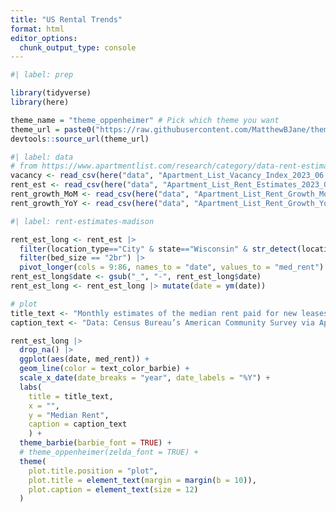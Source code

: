 ```yaml
---
title: "US Rental Trends"
format: html
editor_options: 
  chunk_output_type: console
---
```



```r
#| label: prep

library(tidyverse)
library(here)

theme_name = "theme_oppenheimer" # Pick which theme you want
theme_url = paste0("https://raw.githubusercontent.com/MatthewBJane/theme_park/main/", theme_name ,".R")
devtools::source_url(theme_url)
```


```r
#| label: data
# from https://www.apartmentlist.com/research/category/data-rent-estimates
vacancy <- read_csv(here("data", "Apartment_List_Vacancy_Index_2023_06.csv"))
rent_est <- read_csv(here("data", "Apartment_List_Rent_Estimates_2023_06.csv"))
rent_growth_MoM <- read_csv(here("data", "Apartment_List_Rent_Growth_MoM_2023_06.csv"))
rent_growth_YoY <- read_csv(here("data", "Apartment_List_Rent_Growth_YoY_2023_06.csv"))

```


```r
#| label: rent-estimates-madison

rent_est_long <- rent_est |> 
  filter(location_type=="City" & state=="Wisconsin" & str_detect(location_name, "Madison")) |> 
  filter(bed_size == "2br") |> 
  pivot_longer(cols = 9:86, names_to = "date", values_to = "med_rent") 
rent_est_long$date <- gsub("_", "-", rent_est_long$date)
rent_est_long <- rent_est_long |> mutate(date = ym(date))

# plot
title_text <- "Monthly estimates of the median rent paid for new leases in Madison, WI"
caption_text <- "Data: Census Bureau’s American Community Survey via Apartment List | By Bryan Maitland"

rent_est_long |> 
  drop_na() |> 
  ggplot(aes(date, med_rent)) + 
  geom_line(color = text_color_barbie) + 
  scale_x_date(date_breaks = "year", date_labels = "%Y") +
  labs(
    title = title_text, 
    x = "", 
    y = "Median Rent", 
    caption = caption_text
    ) + 
  theme_barbie(barbie_font = TRUE) +
  # theme_oppenheimer(zelda_font = TRUE) + 
  theme(
    plot.title.position = "plot", 
    plot.title = element_text(margin = margin(b = 10)), 
    plot.caption = element_text(size = 12)
  ) 
```

